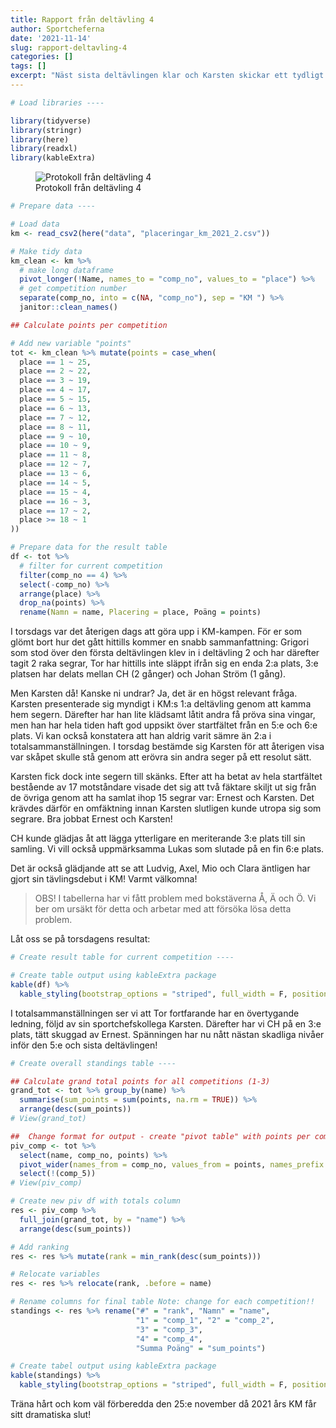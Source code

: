 ```yaml
---
title: Rapport från deltävling 4
author: Sportcheferna
date: '2021-11-14'
slug: rapport-deltavling-4
categories: []
tags: []
excerpt: "Näst sista deltävlingen klar och Karsten skickar ett tydligt budskap - när inte Grigori är med tar han över rodret!"
---
```


```r

# Load libraries ----

library(tidyverse)
library(stringr)
library(here)
library(readxl)
library(kableExtra)


```

![Protokoll från deltävling 4](protokoll_4.jpg)

```r

# Prepare data ----

# Load data
km <- read_csv2(here("data", "placeringar_km_2021_2.csv"))

# Make tidy data
km_clean <- km %>%
  # make long dataframe
  pivot_longer(!Name, names_to = "comp_no", values_to = "place") %>% 
  # get competition number
  separate(comp_no, into = c(NA, "comp_no"), sep = "KM ") %>%
  janitor::clean_names()

## Calculate points per competition

# Add new variable "points"
tot <- km_clean %>% mutate(points = case_when(
  place == 1 ~ 25,
  place == 2 ~ 22,
  place == 3 ~ 19,
  place == 4 ~ 17,
  place == 5 ~ 15,
  place == 6 ~ 13,
  place == 7 ~ 12,
  place == 8 ~ 11,
  place == 9 ~ 10,
  place == 10 ~ 9,
  place == 11 ~ 8,
  place == 12 ~ 7,
  place == 13 ~ 6,
  place == 14 ~ 5,
  place == 15 ~ 4,
  place == 16 ~ 3,
  place == 17 ~ 2,
  place >= 18 ~ 1
))

# Prepare data for the result table
df <- tot %>% 
  # filter for current competition
  filter(comp_no == 4) %>%
  select(-comp_no) %>% 
  arrange(place) %>% 
  drop_na(points) %>% 
  rename(Namn = name, Placering = place, Poäng = points)
```

I torsdags var det återigen dags att göra upp i KM-kampen. För er som glömt bort hur det gått hittills kommer en snabb sammanfattning: Grigori som stod över den första deltävlingen klev in i deltävling 2 och har därefter tagit 2 raka segrar, Tor har hittills inte släppt ifrån sig en enda 2:a plats, 3:e platsen har delats mellan CH (2 gånger) och Johan Ström (1 gång).

Men Karsten då! Kanske ni undrar? Ja, det är en högst relevant fråga. Karsten presenterade sig myndigt i KM:s 1:a deltävling genom att kamma hem segern. Därefter har han lite klädsamt låtit andra få pröva sina vingar, men han har hela tiden haft god uppsikt över startfältet från en 5:e och 6:e plats. Vi kan också konstatera att han aldrig varit sämre än 2:a i totalsammanställningen. I torsdag bestämde sig Karsten för att återigen visa var skåpet skulle stå genom att erövra sin andra seger på ett resolut sätt.

Karsten fick dock inte segern till skänks. Efter att ha betat av hela startfältet bestående av 17 motståndare visade det sig att två fäktare skiljt ut sig från de övriga genom att ha samlat ihop 15 segrar var: Ernest och Karsten. Det krävdes därför en omfäktning innan Karsten slutligen kunde utropa sig som segrare. Bra jobbat Ernest och Karsten!

CH kunde glädjas åt att lägga ytterligare en meriterande 3:e plats till sin samling. Vi vill också uppmärksamma Lukas som slutade på en fin 6:e plats.

Det är också glädjande att se att Ludvig, Axel, Mio och Clara äntligen har gjort sin tävlingsdebut i KM! Varmt välkomna!

> OBS! I tabellerna har vi fått problem med bokstäverna Å, Ä och Ö. Vi ber om ursäkt för detta och arbetar med att försöka lösa detta problem.

Låt oss se på torsdagens resultat:

```r
# Create result table for current competition ----

# Create table output using kableExtra package
kable(df) %>%
  kable_styling(bootstrap_options = "striped", full_width = F, position = "left")
```

I totalsammanställningen ser vi att Tor fortfarande har en övertygande ledning, följd av sin sportchefskollega Karsten. Därefter har vi CH på en 3:e plats, tätt skuggad av Ernest. Spänningen har nu nått nästan skadliga nivåer inför den 5:e och sista deltävlingen!

```r
# Create overall standings table ----

## Calculate grand total points for all competitions (1-3)
grand_tot <- tot %>% group_by(name) %>%
  summarise(sum_points = sum(points, na.rm = TRUE)) %>% 
  arrange(desc(sum_points))
# View(grand_tot)

##  Change format for output - create "pivot table" with points per competition
piv_comp <- tot %>% 
  select(name, comp_no, points) %>% 
  pivot_wider(names_from = comp_no, values_from = points, names_prefix = "comp_") %>% 
  select(!(comp_5))
# View(piv_comp)

# Create new piv df with totals column
res <- piv_comp %>%
  full_join(grand_tot, by = "name") %>% 
  arrange(desc(sum_points))

# Add ranking
res <- res %>% mutate(rank = min_rank(desc(sum_points)))

# Relocate variables
res <- res %>% relocate(rank, .before = name)

# Rename columns for final table Note: change for each competition!!
standings <- res %>% rename("#" = "rank", "Namn" = "name", 
                            "1" = "comp_1", "2" = "comp_2",
                            "3" = "comp_3",
                            "4" = "comp_4",
                            "Summa Poäng" = "sum_points")

# Create tabel output using kableExtra package
kable(standings) %>%
  kable_styling(bootstrap_options = "striped", full_width = F, position = "left")
```

Träna hårt och kom väl förberedda den 25:e november då 2021 års KM får sitt dramatiska slut!
